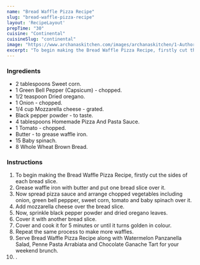 ---
name: "Bread Waffle Pizza Recipe"
slug: "bread-waffle-pizza-recipe"
layout: 'RecipeLayout'
prepTime: "30"
cuisine: "Continental"
cuisineSlug: "continental"
image: "https://www.archanaskitchen.com/images/archanaskitchen/1-Author/aarti/Bread_Waffle_Pizza.jpg"
excerpt: "To begin making the Bread Waffle Pizza Recipe, firstly cut the sides of each bread slice"
---

### Ingredients

- 2 tablespoons Sweet corn.
- 1 Green Bell Pepper (Capsicum) - chopped.
- 1/2 teaspoon Dried oregano.
- 1 Onion - chopped.
- 1/4 cup Mozzarella cheese - grated.
- Black pepper powder - to taste.
- 4 tablespoons Homemade Pizza And Pasta Sauce.
- 1 Tomato - chopped.
- Butter - to grease waffle iron.
- 15 Baby spinach.
- 8 Whole Wheat Brown Bread.

### Instructions

1. To begin making the Bread Waffle Pizza Recipe, firstly cut the sides of each bread slice.
1. Grease waffle iron with butter and put one bread slice over it.
1. Now spread pizza sauce and arrange chopped vegetables including onion, green bell peppper, sweet corn, tomato and baby spinach over it.
1. Add mozzarella cheese over the bread slice.
1. Now, sprinkle black pepper powder and dried oregano leaves.
1. Cover it with another bread slice.
1. Cover and cook it for 5 minutes or until it turns golden in colour.
1. Repeat the same process to make more waffles.
1. Serve Bread Waffle Pizza Recipe along with Watermelon Panzanella Salad, Penne Pasta Arrabiata and Chocolate Ganache Tart for your weekend brunch.
1. .
